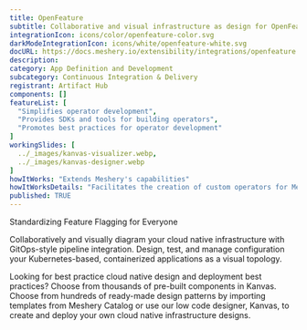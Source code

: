 ```yaml
---
title: OpenFeature
subtitle: Collaborative and visual infrastructure as design for OpenFeature
integrationIcon: icons/color/openfeature-color.svg
darkModeIntegrationIcon: icons/white/openfeature-white.svg
docURL: https://docs.meshery.io/extensibility/integrations/openfeature
description: 
category: App Definition and Development
subcategory: Continuous Integration & Delivery
registrant: Artifact Hub
components: []
featureList: [
  "Simplifies operator development",
  "Provides SDKs and tools for building operators",
  "Promotes best practices for operator development"
]
workingSlides: [
  ../_images/kanvas-visualizer.webp,
  ../_images/kanvas-designer.webp
]
howItWorks: "Extends Meshery's capabilities"
howItWorksDetails: "Facilitates the creation of custom operators for Meshery"
published: TRUE
---
```

<p>
Standardizing Feature Flagging for Everyone
</p>
<p>
    Collaboratively and visually diagram your cloud native infrastructure with GitOps-style pipeline integration. Design, test, and manage configuration your Kubernetes-based, containerized applications as a visual topology.
</p>
<p>
    Looking for best practice cloud native design and deployment best practices? Choose from thousands of pre-built components in Kanvas. Choose from hundreds of ready-made design patterns by importing templates from Meshery Catalog or use our low code designer, Kanvas, to create and deploy your own cloud native infrastructure designs.
</p>
